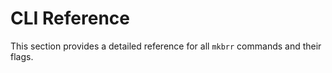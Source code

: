 # CLI Reference

This section provides a detailed reference for all `mkbrr` commands and their flags.
